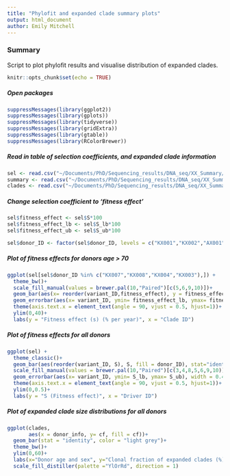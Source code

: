 ```yaml
---
title: "Phylofit and expanded clade summary plots"
output: html_document
author: Emily Mitchell
---
```


### Summary

Script to plot phylofit results and visualise distribution of expanded clades.


```r
knitr::opts_chunk$set(echo = TRUE)
```


##### Open packages
```r
suppressMessages(library(ggplot2))
suppressMessages(library(gplots))
suppressMessages(library(tidyverse))
suppressMessages(library(gridExtra))
suppressMessages(library(gtable))
suppressMessages(library(RColorBrewer))
```

##### Read in table of selection coefficients, and expanded clade information
```r
sel <- read.csv("~/Documents/PhD/Sequencing_results/DNA_seq/XX_Summary/phylofit/clade_size_5/selection_coeff_all.csv", stringsAsFactors = F)
summary <- read.csv("~/Documents/PhD/Sequencing_results/DNA_seq/XX_Summary/phylofit/clade_0.01/expanded_clade_summary.csv", stringsAsFactors = F, header = T)
clades <- read.csv("~/Documents/PhD/Sequencing_results/DNA_seq/XX_Summary/phylofit/clade_0.01/expanded_clades.csv", stringsAsFactors = F, header = T)
```

##### Change selection coefficient to 'fitness effect'
```r
sel$fitness_effect <- sel$S*100
sel$fitness_effect_lb <- sel$S_lb*100
sel$fitness_effect_ub <- sel$S_ub*100
```

```r
sel$donor_ID <- factor(sel$donor_ID, levels = c("KX001","KX002","AX001","KX007","KX008","KX004","KX003"))
```

##### Plot of fitness effects for donors age > 70
```r
ggplot(sel[sel$donor_ID %in% c("KX007","KX008","KX004","KX003"),]) +
  theme_bw()+
  scale_fill_manual(values = brewer.pal(10,"Paired")[c(5,6,9,10)])+
  geom_bar(aes(x= reorder(variant_ID,fitness_effect), y = fitness_effect,fill= donor_ID), stat="identity")+
  geom_errorbar(aes(x= variant_ID, ymin= fitness_effect_lb, ymax= fitness_effect_ub), width = 0.3, , size = 0.5)+
  theme(axis.text.x = element_text(angle = 90, vjust = 0.5, hjust=1))+
  ylim(0,40)+
  labs(y = "Fitness effect (s) (% per year)", x = "Clade ID")
```

##### Plot of fitness effects for all donors
```r
ggplot(sel) +
  theme_classic()+
  geom_bar(aes(reorder(variant_ID, S), S, fill = donor_ID), stat="identity", alpha = 2)+
  scale_fill_manual(values = brewer.pal(10,"Paired")[c(3,4,8,5,6,9,10)])+
  geom_errorbar(aes(x= variant_ID, ymin= S_lb, ymax= S_ub), width = 0.4, colour = "black", size = 0.5)+
  theme(axis.text.x = element_text(angle = 90, vjust = 0.5, hjust=1))+
  ylim(0,0.5)+
  labs(y = "S (Fitness effect)", x = "Driver ID")
```

##### Plot of expanded clade size distributions for all donors
```r
ggplot(clades,
       aes(x = donor_info, y= cf, fill = cf))+
  geom_bar(stat = "identity", color = "light grey")+
  theme_bw()+
  ylim(0,60)+
  labs(x="Donor age and sex", y="Clonal fraction of expanded clades (%)")+
  scale_fill_distiller(palette ="YlOrRd", direction = 1)

```

